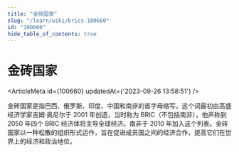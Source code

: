 ```yaml
---
title: "金砖国家"
slug: "/learn/wiki/brics-100660"
id: "100660"
hide_table_of_contents: true
---
```



# 金砖国家

<ArticleMeta id={100660} updatedAt={'2023-09-26 13:58:51'} />
<div className='border-solid border-b border-t-0 my-4 border-[var(--ifm-color-gray-300)]' />

金砖国家是指巴西、俄罗斯、印度、中国和南非的首字母缩写。这个词最初由高盛经济学家吉姆·奥尼尔于 2001 年创造，当时称为 BRIC（不包括南非），他声称到 2050 年四个 BRIC 经济体将主导全球经济。南非于 2010 年加入这个列表。金砖国家以一种松散的组织形式运作，旨在促进成员国之间的经济合作，提高它们在世界上的经济和政治地位。
